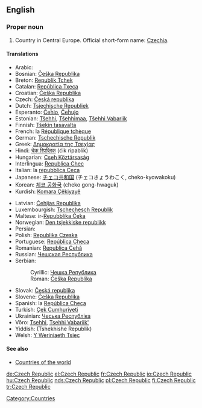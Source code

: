 ==English==
===Proper noun===
{{en-proper noun}}

#Country in Central Europe. Official short-form name: [[Czechia]].

====Translations====
{{top}}
*Arabic: {{ARchar|[[جمهورية التشيك]]}}
*Bosnian: [[Češka Republika]] {{f}}
*Breton: [[Republik Tchek]]
*Catalan: [[República Txeca]] {{f}}
*Croatian: [[Češka Republika]] {{f}}
*Czech: [[Česká republika]] {{f}}
*Dutch: [[Tsjechische Republiek]]
*Esperanto: [[Ĉeĥio]], [[Ĉeĥujo]]
*Estonian: [[Tšehhi]], [[Tšehhimaa]], [[Tšehhi Vabariik]]
*Finnish: [[Tšekin tasavalta]]
*French: la [[République tchèque]] {{f}}
*German: [[Tschechische Republik]]
*Greek: [[Δημοκρατία της Τσεχίας]] {{f}}
*Hindi: [[चेक रिपब्लिक]] (ćik ripablik)
*Hungarian: [[Cseh Köztársaság]]
*Interlingua: [[Republica Chec]]
*Italian: la [[repubblica Ceca]] {{f}}
*Japanese: [[チェコ共和国]] (チェコきょうわこく, cheko-kyowakoku)
*Korean: [[체코 공화국]] (cheko gong-hwaguk)
*Kurdish: [[Komara Çêkiyayê]]
{{mid}}
*Latvian: [[Čehijas Republika]] {{f}}
*Luxembourgish: [[Tschechesch Republik]]
*Maltese: ir-[[Repubblika Ċeka]]
*Norwegian: [[Den tsjekkiske republikk]]
*Persian: {{FAchar|[[جمهوری چک]]}}
*Polish: [[Republika Czeska]] {{f}}
*Portuguese: [[República Checa]]
*Romanian: [[Republica Cehă]] {{f}}
*Russian: [[Чешская Республика]] {{f}}
*Serbian:
*:Cyrillic: [[Чешка Република]] {{f}}
*:Roman: [[Češka Republika]] {{f}}
*Slovak: [[Česká republika]] {{f}}
*Slovene: [[Češka Republika]] {{f}}
*Spanish: la [[República Checa]] {{f}}
*Turkish: [[Çek Cumhuriyeti]]
*Ukrainian: [[Чеська Республіка]]
*Võro: [[Tsehhi]], [[Tsehhi Vabariik']]
*Yiddish: (Tshekhishe Republik)
*Welsh: [[Y Weriniaeth Tsiec]]
{{bottom}}

====See also====
*[[Countries of the world]]

[[Category:Countries]]

[[de:Czech Republic]]
[[el:Czech Republic]]
[[fr:Czech Republic]]
[[io:Czech Republic]]
[[hu:Czech Republic]]
[[nds:Czech Republic]]
[[pl:Czech Republic]]
[[fi:Czech Republic]]
[[tr:Czech Republic]]